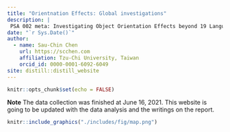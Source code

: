 ```yaml
---
title: "Orientnation Effects: Global investigations"
description: |
 PSA 002 meta: Investigating Object Orientation Effects beyond 19 Languages.
date: "`r Sys.Date()`"
author:
  - name: Sau-Chin Chen 
    url: https://scchen.com
    affiliation: Tzu-Chi University, Taiwan
    orcid_id: 0000-0001-6092-6049
site: distill::distill_website
---
```


```r
knitr::opts_chunk$set(echo = FALSE)
```


**Note** The data collection was finished at June 16, 2021. This website is going to be updated with the data analysis and the writings on the report. 

```r
knitr::include_graphics("./includes/fig/map.png")
```
